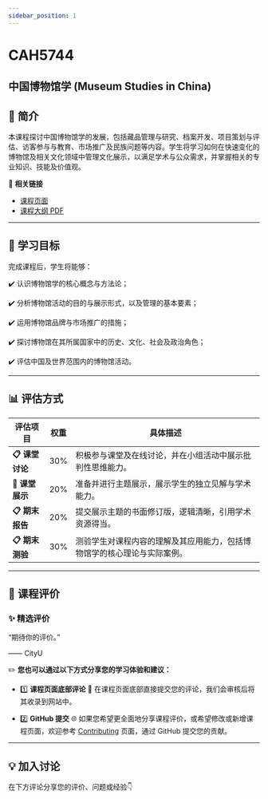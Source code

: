 ```yaml
---
sidebar_position: 1
---
```


# CAH5744
## 中国博物馆学 (Museum Studies in China)

## **📘 简介**
本课程探讨中国博物馆学的发展，包括藏品管理与研究、档案开发、项目策划与评估、访客参与与教育、市场推广及民族问题等内容。学生将学习如何在快速变化的博物馆及相关文化领域中管理文化展示，以满足学术与公众需求，并掌握相关的专业知识、技能及价值观。

🔗 **相关链接**
- [课程页面](https://www.cityu.edu.hk/catalogue/pg/202425/course/CAH5744.htm)
- [课程大纲 PDF](https://www.cityu.edu.hk/catalogue/pg/202425/course/CAH5744.pdf)

---

## **🎯 学习目标**

完成课程后，学生将能够：

✔️ 认识博物馆学的核心概念与方法论；

✔️ 分析博物馆活动的目的与展示形式，以及管理的基本要素；

✔️ 运用博物馆品牌与市场推广的措施；

✔️ 探讨博物馆在其所属国家中的历史、文化、社会及政治角色；

✔️ 评估中国及世界范围内的博物馆活动。

---

## **📊 评估方式**

| **评估项目**           | **权重** | **具体描述**                                                                                       |
|-----------------------|---------|---------------------------------------------------------------------------------------------------|
| **📋 课堂讨论**         | 30%     | 积极参与课堂及在线讨论，并在小组活动中展示批判性思维能力。                                               |
| **📂 课堂展示**         | 20%     | 准备并进行主题展示，展示学生的独立见解与学术能力。                                                     |
| **📋 期末报告**         | 20%     | 提交展示主题的书面修订版，逻辑清晰，引用学术资源得当。                                                   |
| **📋 期末测验**         | 30%     | 测验学生对课程内容的理解及其应用能力，包括博物馆学的核心理论与实际案例。                                     |

---

## **💬 课程评价**

### ✨ **精选评价**
<div className={commentStyles.commentBox}>
    <p className={commentStyles.commentText}>
        “期待你的评价。”
    </p>
    <p className={commentStyles.commentAuthor}>—— CityU</p>
</div>

✏️ **您也可以通过以下方式分享您的学习体验和建议：**

- 1️⃣ **课程页面底部评论**
💬 在课程页面底部直接提交您的评论，我们会审核后将其收录到网站中。

- 2️⃣ **GitHub 提交**
🌐 如果您希望更全面地分享课程评价，或希望修改或新增课程页面，欢迎参考 [Contributing](https://penjc.github.io/CityU/contributing) 页面，通过 GitHub 提交您的贡献。

---

## **💡 加入讨论**

在下方评论分享您的评价、问题或经验👇
<Utterances />
